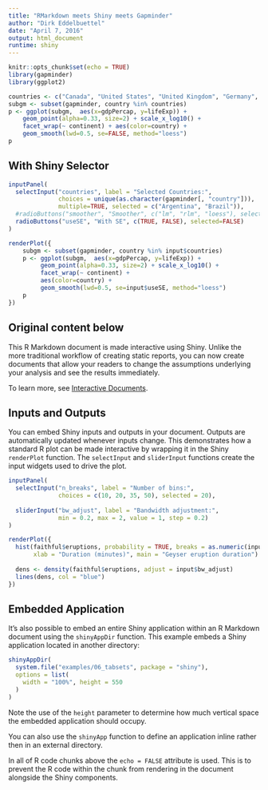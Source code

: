 ```yaml
---
title: "RMarkdown meets Shiny meets Gapminder"
author: "Dirk Eddelbuettel"
date: "April 7, 2016"
output: html_document
runtime: shiny
---
```


```r
knitr::opts_chunk$set(echo = TRUE)
library(gapminder)
library(ggplot2)
```

```r
countries <- c("Canada", "United States", "United Kingdom", "Germany", "France", "Japan", "Italy")
subgm <- subset(gapminder, country %in% countries)
p <- ggplot(subgm,  aes(x=gdpPercap, y=lifeExp)) + 
    geom_point(alpha=0.33, size=2) + scale_x_log10() + 
    facet_wrap(~ continent) + aes(color=country) + 
    geom_smooth(lwd=0.5, se=FALSE, method="loess")
p
```


## With Shiny Selector

```r
inputPanel(
  selectInput("countries", label = "Selected Countries:",
              choices = unique(as.character(gapminder[, "country"])),
              multiple=TRUE, selected = c("Argentina", "Brazil")),
  #radioButtons("smoother", "Smoother", c("lm", "rlm", "loess"), selected="loess"),
  radioButtons("useSE", "With SE", c(TRUE, FALSE), selected=FALSE)
)

renderPlot({
    subgm <- subset(gapminder, country %in% input$countries)
    p <- ggplot(subgm,  aes(x=gdpPercap, y=lifeExp)) + 
         geom_point(alpha=0.33, size=2) + scale_x_log10() +
         facet_wrap(~ continent) +
         aes(color=country) +
         geom_smooth(lwd=0.5, se=input$useSE, method="loess")
    p
})
```



## Original content below
This R Markdown document is made interactive using Shiny. Unlike the more traditional workflow of creating static reports, you can now create documents that allow your readers to change the assumptions underlying your analysis and see the results immediately. 

To learn more, see [Interactive Documents](http://rmarkdown.rstudio.com/authoring_shiny.html).

## Inputs and Outputs

You can embed Shiny inputs and outputs in your document. Outputs are automatically updated whenever inputs change.  This demonstrates how a standard R plot can be made interactive by wrapping it in the Shiny `renderPlot` function. The `selectInput` and `sliderInput` functions create the input widgets used to drive the plot.

```r
inputPanel(
  selectInput("n_breaks", label = "Number of bins:",
              choices = c(10, 20, 35, 50), selected = 20),
  
  sliderInput("bw_adjust", label = "Bandwidth adjustment:",
              min = 0.2, max = 2, value = 1, step = 0.2)
)

renderPlot({
  hist(faithful$eruptions, probability = TRUE, breaks = as.numeric(input$n_breaks),
       xlab = "Duration (minutes)", main = "Geyser eruption duration")
  
  dens <- density(faithful$eruptions, adjust = input$bw_adjust)
  lines(dens, col = "blue")
})
```

## Embedded Application

It's also possible to embed an entire Shiny application within an R Markdown document using the `shinyAppDir` function. This example embeds a Shiny application located in another directory:

```r
shinyAppDir(
  system.file("examples/06_tabsets", package = "shiny"),
  options = list(
    width = "100%", height = 550
  )
)
```

Note the use of the `height` parameter to determine how much vertical space the embedded application should occupy.

You can also use the `shinyApp` function to define an application inline rather then in an external directory.

In all of R code chunks above the `echo = FALSE` attribute is used. This is to prevent the R code within the chunk from rendering in the document alongside the Shiny components.



